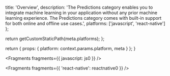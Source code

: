 
  title: 'Overview',
  description:
    'The Predictions category enables you to integrate machine learning in your application without any prior machine learning experience. The Predictions category comes with built-in support for both online and offline use cases.',
  platforms: ['javascript', 'react-native']
};

  return getCustomStaticPath(meta.platforms);
};

  return {
    props: {
      platform: context.params.platform,
      meta
    }
  };
}


<Fragments fragments={{ javascript: js0 }} />


<Fragments fragments={{ 'react-native': reactnative0 }} />
